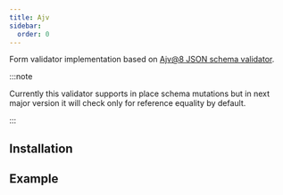 ```yaml
---
title: Ajv
sidebar:
  order: 0
---
```





Form validator implementation based on [Ajv@8 JSON schema validator](https://github.com/ajv-validator/ajv).

:::note

Currently this validator supports in place schema mutations
but in next major version it will check only for reference equality by default.

:::

## Installation

<Npm pkg="@sjsf/form @sjsf/ajv8-validator ajv@8" />

## Example

<Tabs>
  <TabItem label="form.svelte">
    <Code code={formCode} lang='svelte' />
  </TabItem>
  <TabItem label="_shared.ts">
    <Code code={sharedCode} lang='typescript' />
  </TabItem>
</Tabs>

<Card>
  <Form />
</Card>
